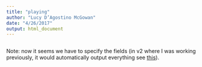 ```yaml
---
title: "playing"
author: "Lucy D’Agostino McGowan"
date: "4/26/2017"
output: html_document
---
```


```r

```


Note: now it seems we have to specify the fields (in v2 where I was working previously, it would automatically output everything see [this](https://developers.google.com/drive/v3/web/migration)).
